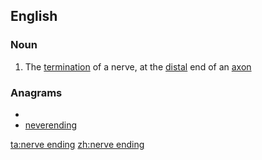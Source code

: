 ==English==

===Noun===
{{en-noun|sg=[[nerve]] [[ending]]}}

# The [[termination]] of a nerve, at the [[distal]] end of an [[axon]]

===Anagrams===
* {{alphagram|deeeginnnrv}}
* [[neverending#English|neverending]]

[[ta:nerve ending]]
[[zh:nerve ending]]